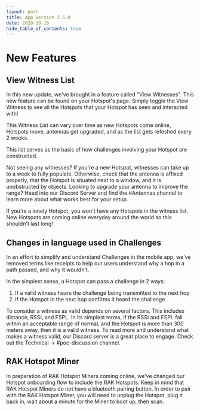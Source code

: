 ```yaml
---
layout: post
title: App Version 2.5.0
date: 2020-10-16
hide_table_of_contents: true
---
```


# New Features

## View Witness List

In this new update, we've brought in a feature called "View Witnesses". This new feature can be
found on your Hotspot's page. Simply toggle the View Witness to see all the Hotspots that your
Hotspot has seen and interacted with!

<!--truncate-->

This Witness List can vary over time as new Hotspots come online, Hotspots move, antennas get
upgraded, and as the list gets refeshed every 2 weeks.

This list serves as the basis of how challenges involving your Hotspot are constructed.

Not seeing any witnesses? If you're a new Hotspot, witnesses can take up to a week to fully
populate. Otherwise, check that the antenna is affixed properly, that the Hotspot is situated next
to a window, and it is unobstructed by objects. Looking to upgrade your antenna to improve the
range? Head into our Discord Server and find the #Antennas channel to learn more about what works
best for your setup.

If you're a lonely Hotspot, you won't have any Hotspots in the witness list. New Hotspots are coming
online everyday around the world so this shouldn't last long!

## Changes in language used in Challenges

In an effort to simplify and understand Challenges in the mobile app, we've removed terms like
receipts to help our users understand why a hop in a path passed, and why it wouldn't.

In the simplest sense, a Hotspot can pass a challenge in 2 ways:

1. If a valid witness hears the challenge being transmitted to the next hop
2. If the Hotspot in the next hop confirms it heard the challenge

To consider a witness as valid depends on several factors. This includes distance, RSSI, and FSPL.
In its simplest terms, if the RSSI and FSPL fall within an acceptable range of normal, and the
Hotspot is more than 300 meters away, then it is a valid witness. To read more and understand what
makes a witness valid, our Discord server is a great place to engage. Check out the Technical ->
#poc-discussion channel.

## RAK Hotspot Miner

In preparation of RAK Hotspot Miners coming online, we've changed our Hotspot onboarding flow to
include the RAK Hotspots. Keep in mind that RAK Hotspot Miners do not have a bluetooth pairing
button. In order to pair with the RAK Hotspot Miner, you will need to unplug the Hotspot, plug it
back in, wait about a minute for the Miner to boot up, then scan.
